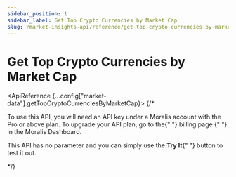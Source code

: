 ```yaml
---
sidebar_position: 1
sidebar_label: Get Top Crypto Currencies by Market Cap
slug: /market-insights-api/reference/get-top-crypto-currencies-by-market-cap
---
```



# Get Top Crypto Currencies by Market Cap


<ApiBanner />

<ApiReference {...config["market-data"].getTopCryptoCurrenciesByMarketCap}>
    {/* <Admonition type="info" icon="💡" title="PREMIUM ENDPOINT">
        <p>
            To use this API, you will need an API key under a Moralis account
            with the Pro or above plan. To upgrade your API plan, go to the{" "}
            <Link href="https://admin.moralis.io/account/billing">
                billing page
            </Link>{" "}
            in the Moralis Dashboard.
        </p>
        <p>
            This API has no parameter and you can simply use the <b>Try It</b>{" "}
            button to test it out.
        </p>
    </Admonition> */}
</ApiReference>
